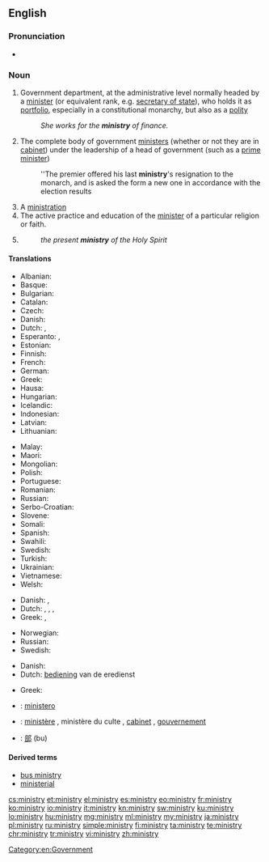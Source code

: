 ==English==

===Pronunciation===
* {{hyphenation|mi|nis|try}}

===Noun===
{{wikipedia}}
{{en-noun|ministries}}

# Government department, at the administrative level normally headed by a [[minister]] (or equivalent rank, e.g. [[secretary of state]]), who holds it as [[portfolio]], especially in a constitutional monarchy, but also as a [[polity]]
#: ''She works for the '''ministry''' of finance.''
# The complete body of government [[minister]]s (whether or not they are in [[cabinet]]) under the leadership of a head of government (such as a [[prime minister]])
#: ''The premier offered his last '''ministry''''s resignation to the monarch, and is asked the form a new one in accordance with the election results
# A [[ministration]]
# The active practice and education of the [[minister]] of a particular religion or faith.
# {{context|Christianity|lang=en}} {{rfdef|lang=en|topic=Christianity}}
#: ''the present '''ministry''' of the Holy Spirit''

====Translations====
{{trans-top|government department}}
* Albanian: {{t|sq|ministri|m|sc=Cyrl}}
* Basque: {{t|eu|ministerioa}}
* Bulgarian: {{t|bg|министерство|m|tr=ministerstvo|sc=Cyrl}}
* Catalan: {{t|ca|ministeri|m}}
* Czech: {{t+|cs|ministerstvo|n}}
* Danish: {{t|da|ministerium|n}}
* Dutch: {{t+|nl|ministerie|n}}, {{t+|nl|departement|n}}
* Esperanto: {{t|eo|ministerio}}, {{t|eo|ministrejo}}
* Estonian: {{t|et|ministeerium}}
* Finnish: {{t+|fi|ministeriö}}
* French: {{t+|fr|ministère|m}}
* German: {{t+|de|Ministerium|n}}
* Greek: {{t+|el|υπουργείο|n|tr=ypourgeío}}
* Hausa: {{t|ha|ma'aikataa}}
* Hungarian: {{t+|hu|minisztérium}}
* Icelandic: {{t|is|klerkdómur|n}}
* Indonesian: {{t+|id|kementerian}}
* Latvian: {{t|lv|ministrija|f}}
* Lithuanian: {{t+|lt|ministras|m}}
{{trans-mid}}
* Malay: {{t|ms|kementerian}}
* Maori: {{t|mi|tari}}
* Mongolian: {{t|mn|санваартан|tr=sanvaartan|sc=Cyrl}}
* Polish: {{t+|pl|ministerstwo|n}}
* Portuguese: {{t+|pt|ministério|m}}
* Romanian: {{t+|ro|minister|m}}
* Russian: {{t+|ru|министерство|n|tr=ministérstvo}}
* Serbo-Croatian: {{t|sh|ministarstvo|m}}
* Slovene: {{t+|sl|ministrstvo|n}}
* Somali: {{t|so|wasaarad}}
* Spanish: {{t+|es|ministerio|m}}
* Swahili: {{t+|sw|wizara}}
* Swedish: {{t+|sv|ministär}}
* Turkish: {{t+|tr|vaizlik|sc=Cyrl}}
* Ukrainian: {{t|uk|міністерство|m|tr=(mіnіsterstvo|sc=Cyrl}}
* Vietnamese: {{t+|vi|bộ}}
* Welsh: {{t|cy|gweinidogaeth|m}}
{{trans-bottom}}

{{trans-top|complete body of government ministers}}
* Danish: {{t|da|regering|c}}, {{t|da|kabinet|n}}
* Dutch: {{t+|nl|ministerie|n}}, {{t+|nl|kabinet|n}}, {{t+|nl|regering}}, {{t+|nl|gouvernement|n}}
* Greek: {{t+|el|υπουργικό συμβούλιο|n|tr=ypourgikó symvoúlio}}, {{t+|el|κυβέρνηση|f|tr=kyvérnisi}}
{{trans-mid}}
* Norwegian: {{t|no|Kabinett}}
* Russian: {{t+|ru|министерство|n|tr=ministérstvo}}
* Swedish: {{t|sv|Ministär}}
{{trans-bottom}}

{{trans-see|ministration}}
{{trans-top|practice and education of the minister of a particular religion}}
* Danish: {{t|da|præsteembede|n}}
* Dutch: [[bediening]] van de eredienst
{{trans-mid}}
* Greek: {{t+|el|ιερατείο|n|tr=ierateío}}
{{trans-bottom}}

{{checktrans-top}}
* {{ttbc|it}}: [[ministero]] {{g|m}}
* {{ttbc|fr}}: [[ministère]] {{g|m}}, ministère du culte {{g|m}}, [[cabinet]] {{g|m}}, [[gouvernement]] {{g|m}}
* {{ttbc|ja}}: [[部]] (bu)
{{trans-bottom}}

====Derived terms====
* [[bus ministry]]
* [[ministerial]]

[[Category:en:Government]]

[[cs:ministry]]
[[et:ministry]]
[[el:ministry]]
[[es:ministry]]
[[eo:ministry]]
[[fr:ministry]]
[[ko:ministry]]
[[io:ministry]]
[[it:ministry]]
[[kn:ministry]]
[[sw:ministry]]
[[ku:ministry]]
[[lo:ministry]]
[[hu:ministry]]
[[mg:ministry]]
[[ml:ministry]]
[[my:ministry]]
[[ja:ministry]]
[[pl:ministry]]
[[ru:ministry]]
[[simple:ministry]]
[[fi:ministry]]
[[ta:ministry]]
[[te:ministry]]
[[chr:ministry]]
[[tr:ministry]]
[[vi:ministry]]
[[zh:ministry]]